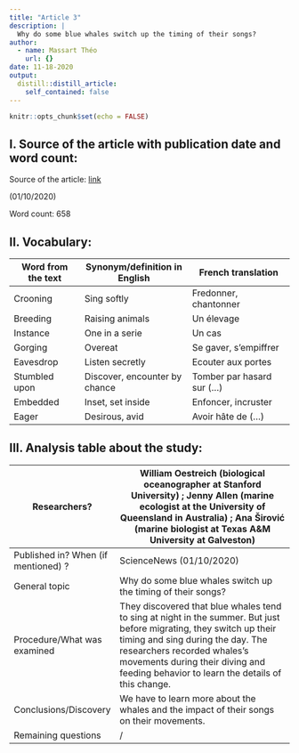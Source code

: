 ```yaml
---
title: "Article 3"
description: |
  Why do some blue whales switch up the timing of their songs?
author:
  - name: Massart Théo
    url: {}
date: 11-18-2020
output:
  distill::distill_article:
    self_contained: false
---
```


```r
knitr::opts_chunk$set(echo = FALSE)
```

## I. Source of the article with publication date and word count:

Source of the article: [link](https://www.sciencenews.org/article/before-migrating-blue-whales-switch-timing-songs)

(01/10/2020)

Word count: 658

## II. Vocabulary:

| Word from the text | Synonym/definition in English | French translation          |
| ------------------- | ----------------------------- | --------------------------- |
| Crooning            | Sing softly                   | Fredonner, chantonner       |
| Breeding            | Raising animals               | Un élevage                  |
| Instance            | One in a serie                | Un cas                      |
| Gorging             | Overeat                       | Se gaver, s'empiffrer       |
| Eavesdrop           | Listen secretly               | Ecouter aux portes          |
| Stumbled upon       | Discover, encounter by chance | Tomber par hasard sur (...) |
| Embedded            | Inset, set inside             | Enfoncer, incruster         |
| Eager               | Desirous, avid                | Avoir hâte de (...)         |

## III. Analysis table about the study:

| Researchers?                        | William Oestreich (biological oceanographer at Stanford University) ; Jenny Allen (marine ecologist at the University of Queensland in Australia) ; Ana Širović (marine biologist at Texas A&M University at Galveston)                                                         |
| ----------------------------------- | ------------------------------------------------------------------------------------------------------------------------------------------------------------------------------------------------------------------------------------------------------------------------------- |
| Published in? When (if mentioned) ? | ScienceNews (01/10/2020)                                                                                                                                                                                                                                                        |
| General topic                       | Why do some blue whales switch up the timing of their songs?                                                                                                                                                                                                                    |
| Procedure/What was examined         | They discovered that blue whales tend to sing at night in the summer. But just before migrating, they switch up their timing and sing during the day. The researchers recorded whales's movements during their diving and feeding behavior to learn the details of this change. |
| Conclusions/Discovery               | We have to learn more about the whales and the impact of their songs on their movements.                                                                                                                                                                                        |
| Remaining questions                 | /                                                                                                                                                                                                                                                                               |
